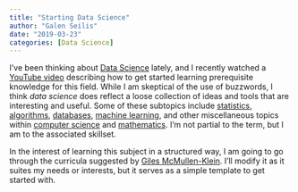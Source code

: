 ```yaml
---
title: "Starting Data Science"
author: "Galen Seilis"
date: "2019-03-23"
categories: [Data Science]
---
```


I've been thinking about [Data Science](https://en.wikipedia.org/wiki/Data_science) lately, and I recently watched a [YouTube video](https://www.youtube.com/watch?v=eTxyviU0Ddo) describing how to get started learning prerequisite knowledge for this field. While I am skeptical of the use of buzzwords, I think *data science* does reflect a loose collection of ideas and tools that are interesting and useful. Some of these subtopics include [statistics](https://en.wikipedia.org/wiki/Statistics), [algorithms](https://en.wikipedia.org/wiki/Algorithm), [databases](https://en.wikipedia.org/wiki/Database), [machine learning](https://en.wikipedia.org/wiki/Machine_learning), and other miscellaneous topics within [computer science](https://en.wikipedia.org/wiki/Computer_science) and [mathematics](https://en.wikipedia.org/wiki/Mathematics). I'm not partial to the term, but I am to the associated skillset.

In the interest of learning this subject in a structured way, I am going to go through the curricula suggested by [Giles McMullen-Klein](http://www.dtc.ox.ac.uk/people/15/mcmullenkleing/). I'll modify it as it suites my needs or interests, but it serves as a simple template to get started with.

